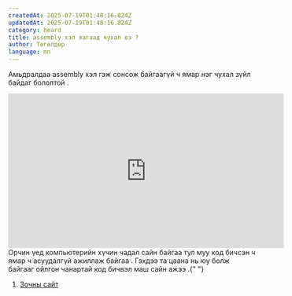 ```yaml
---
createdAt: 2025-07-19T01:48:16.824Z
updatedAt: 2025-07-19T01:48:16.824Z
category: heard
title: assembly хэл яагаад чухал вэ ?
author: Төгөлдөр
language: mn
---
```


Амьдралдаа assembly хэл гэж сонсож байгаагүй ч ямар нэг чухал зүйл байдаг бололтой .

<iframe
  width="560"
  height="315"
  src="https://www.youtube.com/embed/ZTuB4aUHe5s?si=5mkCjcD6nS7x0hSg"
  title="YouTube video player"
  frameBorder="0"
  allow="accelerometer; autoplay; clipboard-write; encrypted-media; gyroscope; picture-in-picture; web-share"
  referrerPolicy="strict-origin-when-cross-origin"
  allowFullScreen
></iframe>
Орчин үед компьютерийн хүчин чадал сайн байгаа тул муу код бичсэн ч ямар ч
асуудалгүй ажиллаж байгаа . Гэхдээ та цаана нь юу болж байгааг ойлгон чанартай
код бичвэл маш сайн ажээ .{" "}

1. [Зочны сайт](https://randallhyde.com/#First%20Page)
